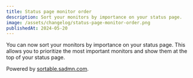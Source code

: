 ```yaml
---
title: Status page monitor order
description: Sort your monitors by importance on your status page.
image: /assets/changelog/status-page-monitor-order.png
publishedAt: 2024-05-20
---
```


You can now sort your monitors by importance on your status page. This allows
you to prioritize the most important monitors and show them at the top of your
status page.

Powered by [sortable.sadmn.com](https://sortable.sadmn.com).

